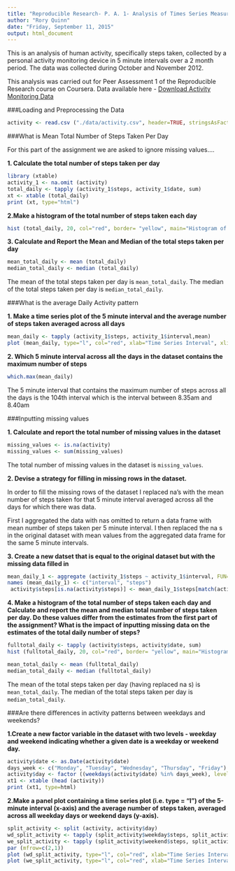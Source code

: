 ```yaml
---
title: "Reproducible Research- P. A. 1- Analysis of Times Series Measurements of Human Activity (Steps Taken)"
author: "Rory Quinn"
date: "Friday, September 11, 2015"
output: html_document
---
```


This is an analysis of human activity, specifically steps taken, collected by a personal activity monitoring device in 5 minute intervals over a 2 month period. The data was collected during October and November 2012. 

This analysis was carried out for Peer Assessment 1 of the Reproducible Research course on Coursera. Data available here - [Download Activity Monitoring Data](https://d396qusza40orc.cloudfront.net/repdata%2Fdata%2Factivity.zip) 

###Loading and Preprocessing the Data

```r
activity <- read.csv ("./data/activity.csv", header=TRUE, stringsAsFactors=FALSE)
```

###What is Mean Total Number of Steps Taken Per Day

For this part of the assignment we are asked to ignore missing values....  

**1. Calculate the total number of steps taken per day**

```r
library (xtable)
activity_1 <- na.omit (activity)
total_daily <- tapply (activity_1$steps, activity_1$date, sum)
xt <- xtable (total_daily)
print (xt, type="html")
````

**2.Make a histogram of the total number of steps taken each day**

```r
hist (total_daily, 20, col="red", border= "yellow", main="Histogram of Total Daily Steps", xlab="Total Daily Steps", xlim=c(0,25000))
```

**3. Calculate and Report the Mean and Median of the total steps taken per day**

```r
mean_total_daily <- mean (total_daily)
median_total_daily <- median (total_daily)
```

The mean of the total steps taken per day is `mean_total_daily`. The median of the total steps taken per day is `median_total_daily`.

###What is the average Daily Activity pattern

**1. Make a time series plot of the 5 minute interval and the average number of steps taken averaged across all days**

```r
mean_daily <- tapply (activity_1$steps, activity_1$interval,mean)
plot (mean_daily, type="l", col="red", xlab="Time Series Interval", xlim=c(0,300), ylab="Mean Steps across all days")
```

**2. Which 5 minute interval across all the days in the dataset contains the maximum number of steps**

```r
which.max(mean_daily)
```

The 5 minute interval that contains the maximum number of steps across all the days is the  104th interval which is the interval between 8.35am and 8.40am

###Inputting missing values

**1. Calculate and report the total number of missing values in the dataset**

```r
missing_values <- is.na(activity)
missing_values <- sum(missing_values)
```

The total number of missing values in the dataset is `missing_values`.

**2. Devise a strategy for filling in missing rows in the dataset.** 

In order to fill the missing rows of the dataset I replaced na's with the mean number of steps taken for that 5 minute interval averaged across all the days for which there was data. 

First I aggregated the data with nas omitted to return a data frame with mean number of steps taken per 5 minute interval. I then replaced the na s in the original dataset with mean values from the aggregated data frame for the same 5 minute intervals. 

**3. Create a new datset that is equal to the original dataset but with the missing data filled in** 

``` r
mean_daily_1 <- aggregate (activity_1$steps ~ activity_1$interval, FUN=mean)
names (mean_daily_1) <- c("interval", "steps")
 activity$steps[is.na(activity$steps)] <- mean_daily_1$steps[match(activity$interval[is.na(activity$steps)],mean_daily_1$interval)]
```

**4. Make a histogram of the total number of steps taken each day and Calculate and report the mean and median total number of steps taken per day. Do these values differ from the estimates from the first part of the assignment? What is the impact of inputting missing data on the estimates of the total daily number of steps?**

```r
fulltotal_daily <- tapply (activity$steps, activity$date, sum)
hist (fulltotal_daily, 20, col="red", border= "yellow", main="Histogram of Total Daily Steps", xlab="Total Daily Steps", xlim=c(0,25000))
```

``` r
mean_total_daily <- mean (fulltotal_daily)
median_total_daily <- median (fulltotal_daily)
```

The mean of the total steps taken per day (having replaced na s) is `mean_total_daily`. The median of the total steps taken per day is `median_total_daily`. 

###Are there differences in activity patterns between weekdays and weekends?

**1.Create a new factor variable in the dataset with two levels - weekday and weekend indicating whether a given date is a weekday or weekend day.**

``` r
activity$date <- as.Date(activity$date)
days_week <- c("Monday", "Tuesday", "Wednesday", "Thursday", "Friday")
activity$day <- factor ((weekdays(activity$date) %in% days_week), levels=c(FALSE, TRUE), labels=c("weekend", "weekday"))
xt1 <- xtable (head (activity))
print (xt1, type=html)
```

**2.Make a panel plot containing a time series plot (i.e. type = "l") of the 5-minute interval (x-axis) and the average number of steps taken, averaged across all weekday days or weekend days (y-axis).**

```r
split_activity <- split (activity, activity$day)
wd_split_activity <- tapply (split_activity$weekday$steps, split_activity$weekday$interval, mean)
we_split_activity <- tapply (split_activity$weekend$steps, split_activity$weekend$interval, mean)
par (mfrow=c(2,1))
plot (wd_split_activity, type="l", col="red", xlab="Time Series Interval", ylab= "Mean Steps", main="Weekday", ylim=c(0,250))
plot (we_split_activity, type="l", col="red", xlab="Time Series Interval",  ylab= "Mean Steps", main="Weekend", ylim=c(0,250))
```

